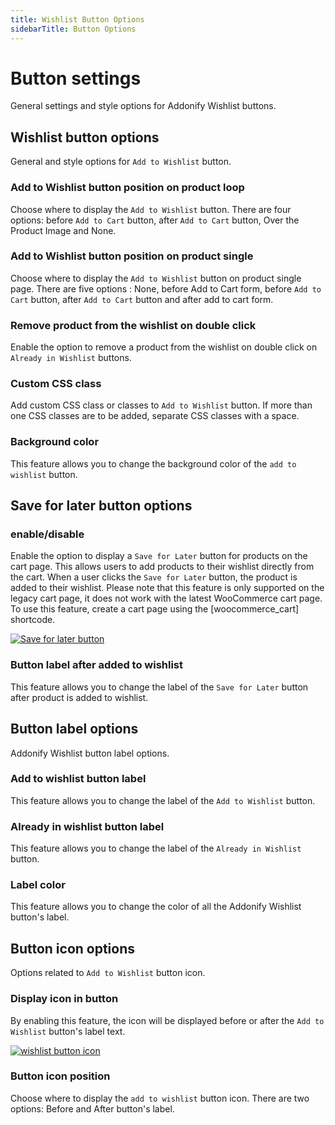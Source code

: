 ```yaml
---
title: Wishlist Button Options
sidebarTitle: Button Options
---
```



# Button settings

General settings and style options for Addonify Wishlist buttons.

## Wishlist button options

General and style options for `Add to Wishlist` button.

### Add to Wishlist button position on product loop

Choose where to display the `Add to Wishlist` button. There are four options: before `Add to Cart` button, after `Add to Cart` button, Over the Product Image and None.


### Add to Wishlist button position on product single

Choose where to display the `Add to Wishlist` button on product single page. There are five options : None, before Add to Cart form, before `Add to Cart` button, after `Add to Cart` button and after add to cart form.


### Remove product from the wishlist on double click

Enable the option to remove a product from the wishlist on double click on `Already in Wishlist` buttons.


### Custom CSS class

Add custom CSS class or classes to `Add to Wishlist` button. If more than one CSS classes are to be added, separate CSS classes with a space.


### Background color

This feature allows you to change the background color of the `add to wishlist` button.



## Save for later button options

### enable/disable


Enable the option to display a `Save for Later` button for products on the cart page. This allows users to add products to their wishlist directly from the cart. When a user clicks the `Save for Later` button, the product is added to their wishlist. Please note that this feature is only supported on the legacy cart page, it does not work with the latest WooCommerce cart page. To use this feature, create a cart page using the [woocommerce_cart] shortcode.


[![Save for later button](/products/wishlist/save-for-later.png)](/products/wishlist/save-for-later.png)

### Button label after added to wishlist

This feature allows you to change the label of the `Save for Later` button after product is added to wishlist.

## Button label options

Addonify Wishlist button label options.

### Add to wishlist button label

This feature allows you to change the label of the `Add to Wishlist` button.

### Already in wishlist button label

This feature allows you to change the label of the `Already in Wishlist` button.

### Label color

This feature allows you to change the color of all the Addonify Wishlist button's label.


## Button icon options

Options related to `Add to Wishlist` button icon.

### Display icon in button

By enabling this feature, the icon will be displayed before or after the `Add to Wishlist` button's label text.


[![wishlist button icon](/products/wishlist/wishlist-button-icon.png)](/products/wishlist/wishlist-button-icon.png)

### Button icon position 

Choose where to display the `add to wishlist` button icon. There are two options: Before and After button's label.
